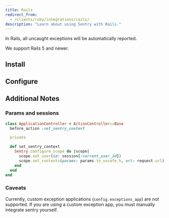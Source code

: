 ```yaml
---
title: Rails
redirect_from:
  - /clients/ruby/integrations/rails/
description: "Learn about using Sentry with Rails."
---
```


In Rails, all uncaught exceptions will be automatically reported.

We support Rails 5 and newer.

## Install

<PlatformContent includePath="getting-started-install" />

## Configure

<PlatformContent includePath="getting-started-config" />

## Additional Notes

### Params and sessions

```ruby
class ApplicationController < ActionController::Base
  before_action :set_sentry_context

  private

  def set_sentry_context
    Sentry.configure_scope do |scope|
      scope.set_user(id: session[:current_user_id])
      scope.set_contexts(params: params.to_unsafe_h, url: request.url)
    end
  end
end
```

### Caveats

Currently, custom exception applications (`config.exceptions_app`) are not supported. If you are using a custom exception app, you must manually integrate sentry yourself.
